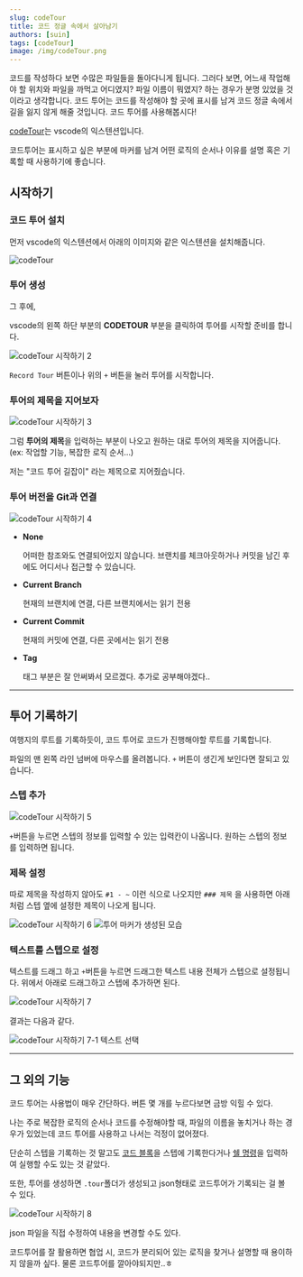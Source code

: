 ```yaml
---
slug: codeTour
title: 코드 정글 속에서 살아남기
authors: [suin]
tags: [codeTour]
image: /img/codeTour.png
---
```


코드를 작성하다 보면 수많은 파일들을 돌아다니게 됩니다. 그러다 보면, 어느새 작업해야 할 위치와 파일을 까먹고 어디였지? 파일 이름이 뭐였지? 하는 경우가 분명 있었을 것이라고 생각합니다. 코드 투어는 코드를 작성해야 할 곳에 표시를 남겨 코드 정글 속에서 길을 잃지 않게 해줄 것입니다. 코드 투어를 사용해봅시다!

<!--truncate-->

<ThumNailImage src='/img/codeTour.png' alt='cleancode 이미지' />

[codeTour]("https://github.com/microsoft/codetour")는 vscode의 익스텐션입니다.

코드투어는 표시하고 싶은 부분에 마커를 남겨 어떤 로직의 순서나 이유를 설명 혹은 기록할 때 사용하기에 좋습니다.

## 시작하기

### 코드 투어 설치

먼저 vscode의 익스텐션에서 아래의 이미지와 같은 익스텐션을 설치해줍니다.

<Image url='/img/codeTour-data1.png' title='codeTour' />

### 투어 생성

그 후에,

vscode의 왼쪽 하단 부분의 **CODETOUR** 부분을 클릭하여 투어를 시작할 준비를 합니다.

<Image url='/img/codeTour-data2.png' title='codeTour 시작하기 2' />

`Record Tour` 버튼이나 위의 `+` 버튼을 눌러 투어를 시작합니다.

### 투어의 제목을 지어보자

<Image url='/img/codeTour-data3.png' title='codeTour 시작하기 3' />

그럼 **투어의 제목**을 입력하는 부분이 나오고 원하는 대로 투어의 제목을 지어줍니다.(ex: 작업할 기능, 복잡한 로직 순서...)

저는 "코드 투어 길잡이" 라는 제목으로 지어줬습니다.

### 투어 버전을 Git과 연결

<Image url='/img/codeTour-data4.png' title='codeTour 시작하기 4' />

- **None**

  어떠한 참조와도 연결되어있지 않습니다. 브랜치를 체크아웃하거나 커밋을 남긴 후에도 어디서나 접근할 수 있습니다.

- **Current Branch**

  현재의 브랜치에 연결, 다른 브랜치에서는 읽기 전용

- **Current Commit**

  현재의 커밋에 연결, 다른 곳에서는 읽기 전용

- **Tag**

  태그 부분은 잘 안써봐서 모르겠다. 추가로 공부해야겠다..

---

## 투어 기록하기

여행지의 루트를 기록하듯이, 코드 투어로 코드가 진행해야할 루트를 기록합니다.

파일의 맨 왼쪽 라인 넘버에 마우스를 올려봅니다. `+` 버튼이 생긴게 보인다면 잘되고 있습니다.

### 스텝 추가

<Image url='/img/codeTour-data5.png' title='codeTour 시작하기 5' />

`+`버튼을 누르면 스텝의 정보를 입력할 수 있는 입력칸이 나옵니다. 원하는 스텝의 정보를 입력하면 됩니다.

### 제목 설정

따로 제목을 작성하지 않아도 `#1 - ~` 이런 식으로 나오지만 `### 제목` 을 사용하면 아래처럼 스텝 옆에 설정한 제목이 나오게 됩니다.

<Image url='/img/codeTour-data6.png' title='codeTour 시작하기 6' />

<Image url='/img/codeTour-data6-1.png' title='투어 마커가 생성된 모습' />

### 텍스트를 스텝으로 설정

텍스트를 드래그 하고 `+`버튼을 누르면 드래그한 텍스트 내용 전체가 스텝으로 설정됩니다.
위에서 아래로 드래그하고 스텝에 추가하면 된다.

<Image url='/img/codeTour-data7.png' title='codeTour 시작하기 7' />

결과는 다음과 같다.

<Image
  url='/img/codeTour-data7.gif'
  title='codeTour 시작하기 7-1 텍스트 선택'
/>

---

## 그 외의 기능

코드 투어는 사용법이 매우 간단하다. 버튼 몇 개를 누르다보면 금방 익힐 수 있다.

나는 주로 복잡한 로직의 순서나 코드를 수정해야할 때, 파일의 이름을 놓치거나 하는 경우가 있었는데 코드 투어를 사용하고 나서는 걱정이 없어졌다.

단순히 스텝을 기록하는 것 말고도 [코드 블록]("https://github.com/microsoft/codetour?tab=readme-ov-file#code-blocks")을 스텝에 기록한다거나 [쉘 명령]("https://github.com/microsoft/codetour?tab=readme-ov-file#shell-commands")을 입력하여 실행할 수도 있는 것 같았다.

또한, 투어를 생성하면 `.tour`폴더가 생성되고 json형태로 코드투어가 기록되는 걸 볼 수 있다.

<Image url='/img/codeTour-data8.png' title='codeTour 시작하기 8' />

json 파일을 직접 수정하여 내용을 변경할 수도 있다.

코드투어를 잘 활용하면 협업 시, 코드가 분리되어 있는 로직을 찾거나 설명할 때 용이하지 않을까 싶다. 물론 코드투어를 깔아야되지만..ㅎ
